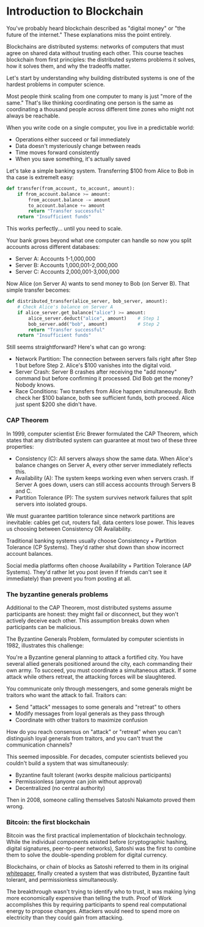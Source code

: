 
# Introduction to Blockchain

You've probably heard blockchain described as "digital money" or "the future of the internet." These explanations miss the point entirely.

Blockchains are distributed systems: networks of computers that must agree on shared data without trusting each other. This course teaches blockchain from first principles: the distributed systems problems it solves, how it solves them, and why the tradeoffs matter.

Let's start by understanding why building distributed systems is one of the hardest problems in computer science.

<ArticleSection name="Distributed Systems" id="distributed-systems" level="h2" />

Most people think scaling from one computer to many is just "more of the same." That's like thinking coordinating one person is the same as coordinating a thousand people across different time zones who might not always be reachable.

When you write code on a single computer, you live in a predictable world:
- Operations either succeed or fail immediately
- Data doesn't mysteriously change between reads
- Time moves forward consistently
- When you save something, it's actually saved

Let's take a simple banking system. Transferring $100 from Alice to Bob in tha case is extremelt easy:

```python
def transfer(from_account, to_account, amount):
    if from_account.balance >= amount:
        from_account.balance -= amount
        to_account.balance += amount
        return "Transfer successful"
    return "Insufficient funds"
```

This works perfectly... until you need to scale.

Your bank grows beyond what one computer can handle so now you split accounts across different databases:
- Server A: Accounts 1-1,000,000
- Server B: Accounts 1,000,001-2,000,000
- Server C: Accounts 2,000,001-3,000,000

Now Alice (on Server A) wants to send money to Bob (on Server B). That simple transfer becomes:

```python
def distributed_transfer(alice_server, bob_server, amount):
    # Check Alice's balance on Server A
    if alice_server.get_balance("alice") >= amount:
        alice_server.deduct("alice", amount)    # Step 1
        bob_server.add("bob", amount)           # Step 2
        return "Transfer successful"
    return "Insufficient funds"
```
Still seems straightforward? Here's what can go wrong:
- Network Partition: The connection between servers fails right after Step 1 but before Step 2. Alice's $100 vanishes into the digital void.
- Server Crash: Server B crashes after receiving the "add money" command but before confirming it processed. Did Bob get the money? Nobody knows.
- Race Conditions: Two transfers from Alice happen simultaneously. Both check her $100 balance, both see sufficient funds, both proceed. Alice just spent $200 she didn't have.

### CAP Theorem

In 1999, computer scientist Eric Brewer formulated the CAP Theorem, which states that any distributed system can guarantee at most two of these three properties:
- Consistency (C): All servers always show the same data. When Alice's balance changes on Server A, every other server immediately reflects this.
- Availability (A): The system keeps working even when servers crash. If Server A goes down, users can still access accounts through Servers B and C.
- Partition Tolerance (P): The system survives network failures that split servers into isolated groups.

We must guarantee partition tolerance since network partitions are inevitable: cables get cut, routers fail, data centers lose power. This leaves us choosing between Consistency OR Availability.

Traditional banking systems usually choose Consistency + Partition Tolerance (CP Systems). They'd rather shut down than show incorrect account balances.

Social media platforms often choose Availability + Partition Tolerance (AP Systems). They'd rather let you post (even if friends can't see it immediately) than prevent you from posting at all.

### The byzantine generals problems

Additional to the CAP Theorem, most distributed systems assume participants are honest: they might fail or disconnect, but they won't actively deceive each other. This assumption breaks down when participants can be malicious.

The Byzantine Generals Problem, formulated by computer scientists in 1982, illustrates this challenge:

You're a Byzantine general planning to attack a fortified city. You have several allied generals positioned around the city, each commanding their own army. To succeed, you must coordinate a simultaneous attack. If some attack while others retreat, the attacking forces will be slaughtered.

You communicate only through messengers, and some generals might be traitors who want the attack to fail. Traitors can:
- Send "attack" messages to some generals and "retreat" to others
- Modify messages from loyal generals as they pass through
- Coordinate with other traitors to maximize confusion

How do you reach consensus on "attack" or "retreat" when you can't distinguish loyal generals from traitors, and you can't trust the communication channels?

This seemed impossible. For decades, computer scientists believed you couldn't build a system that was simultaneously:
- Byzantine fault tolerant (works despite malicious participants)
- Permissionless (anyone can join without approval)
- Decentralized (no central authority)

Then in 2008, someone calling themselves Satoshi Nakamoto proved them wrong.

### Bitcoin: the first blockchain

Bitcoin was the first practical implementation of blockchain technology. While the individual components existed before (cryptographic hashing, digital signatures, peer-to-peer networks), Satoshi was the first to combine them to solve the double-spending problem for digital currency.

Blockchains, or chain of blocks as Satoshi referred to them in its original [whitepaper](https://bitcoin.org/bitcoin.pdf), finally created a system that was distributed, Byzantine fault tolerant, and permissionless simultaneously.

The breakthrough wasn't trying to identify who to trust, it was making lying more economically expensive than telling the truth. Proof of Work accomplishes this by requiring participants to spend real computational energy to propose changes. Attackers would need to spend more on electricity than they could gain from attacking.